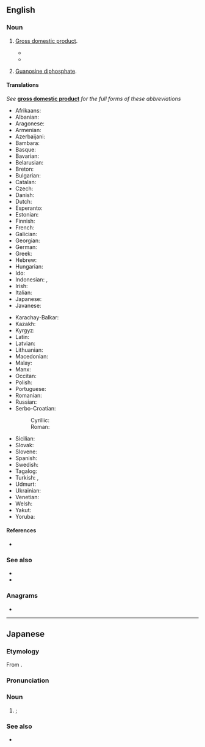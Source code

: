 ==English==
{{wikipedia|GDP (disambiguation)}}

===Noun===
{{en-noun|-|s}}

# {{lb|en|economics|initialism}} [[gross domestic product#English|Gross domestic product]].
#* {{quote-journal|lang=en|date=2013-08-03|volume=408|issue=8847|magazine={{w|The Economist}}
|title=[http://www.economist.com/news/finance-and-economics/21582498-america-has-changed-way-it-measures-gdp-boundary-problems Boundary problems]
|passage=Economics is a messy discipline: too fluid to be a science, too rigorous to be an art. Perhaps it is fitting that economists’ most-used metric, gross domestic product ('''GDP'''), is a tangle too. '''GDP''' measures the total value of output in an economic territory. Its apparent simplicity explains why it is scrutinised down to tenths of a percentage point every month.}}
#* {{quote-book|lang=en|author=Rutger Bregman|authorlink=Rutger Bregman|translator=Elizabeth Manton|publisher=Bloomsbury Publishing|page=104|edition=Kindle|title=Utopia for Realists|chapter=5|year=2017|passage=Or take Wikipedia. Supported by investments of time rather than money, it has left the old ''Encyclopedia Britannica'' in the dust – and taken the '''GDP''' down a few notches in the process.}}
# {{lb|en|biochemistry|initialism}} [[guanosine diphosphate#English|Guanosine diphosphate]].

====Translations====
''See'' '''[[gross domestic product]]''' ''for the full forms of these abbreviations''
{{trans-top|abbreviation of gross domestic product}}
* Afrikaans: {{t|af|BBP}}
* Albanian: {{t|sq|BDV}}
* Aragonese: {{t|an|PIB}}
* Armenian: {{t|hy|ՀՆԱ}}
* Azerbaijani: {{t|az|ÜDM}}
* Bambara: {{t|bm|BSK}}
* Basque: {{t|eu|BPG}}
* Bavarian: {{t|bar|BIP}}
* Belarusian: {{t|be|ВУП}}
* Breton: {{t|br|PDG}}
* Bulgarian: {{t|bg|БВП}}
* Catalan: {{t|ca|PIB}}
* Czech: {{t+|cs|HDP}}
* Danish: {{t|da|BNP}}
* Dutch: {{t|nl|BBP}}
* Esperanto: {{t|eo|MEP}}
* Estonian: {{t|et|SKT}}
* Finnish: {{t+|fi|BKT}}
* French: {{t+|fr|PIB|m}}
* Galician: {{t|gl|PIB}}
* Georgian: {{t|ka|მშპ}}
* German: {{t+|de|BIP}}
* Greek: {{t+|el|ΑΕΠ}}
* Hebrew: {{t|he|תמ״ג|tr=T.M.G.}}
* Hungarian: {{t|hu|BHT}}
* Ido: {{t|io|KLP}}
* Indonesian: {{t+|id|GDP}}, {{t|id|PDB}}
* Irish: {{t|ga|OTI}}
* Italian: {{t+|it|PIL}}
* Japanese: {{t+|ja|GDP}}
* Javanese: {{t|jv|PDB}}
{{trans-mid}}
* Karachay-Balkar: {{t|krc|БИП}}
* Kazakh: {{t|kk|ЖІӨ}}
* Kyrgyz: {{t|ky|ИДП}}
* Latin: {{t|la|PDG}}
* Latvian: {{t|lv|IKP}}
* Lithuanian: {{t|lt|BVP}}
* Macedonian: {{t|mk|БДП}}
* Malay: {{t|ms|KDNK}}
* Manx: {{t|gv|LTS}}
* Occitan: {{t|oc|PIB}}
* Polish: {{t+|pl|PKB|m-in|n}}
* Portuguese: {{t+|pt|PIB}}
* Romanian: {{t|ro|PIB}}
* Russian: {{t+|ru|ВВП|m}}
* Serbo-Croatian:
*: Cyrillic: {{t|sh|БДП}}
*: Roman: {{t|sh|BDP}}
* Sicilian: {{t|scn|PNL}}
* Slovak: {{t|sk|HDP}}
* Slovene: {{t+|sl|BDP}}
* Spanish: {{t+|es|PIB}}
* Swedish: {{t+|sv|BNP}}
* Tagalog: {{t|tl|PDP}}
* Turkish: {{t|tr|GSYİH}}, {{t+|tr|GSMH}}
* Udmurt: {{t|udm|ВВП}}
* Ukrainian: {{t|uk|ВВП}}
* Venetian: {{t|vec|PIL}}
* Welsh: {{t+|cy|CMC}}
* Yakut: {{t|sah|БИО}}
* Yoruba: {{t|yo|GIO}}
{{trans-bottom}}

====References====
* {{qualifier|biochemistry}} {{cite-book
|last=Berg|first=Jeremy M.
|coauthors=Tymoczko, John; Stryer, Lubert
|title=Biochemistry
|url=http://www.ncbi.nlm.nih.gov/bookshelf/br.fcgi?book=stryer
|accessdate=4 December 2009
|edition=Fifth eidtion|year=2002
|publisher=W H Freeman and Company
|chapter=Common Abbreviations in Biochemistry
|chapterurl=http://www.ncbi.nlm.nih.gov/bookshelf/br.fcgi?book=stryer&part=A5607#A5649
}} {{ISBN|0716730510}}

===See also===
* {{l|en|GNP}}
* {{l|en|GTP}}

===Anagrams===
* {{anagrams|en|a=dgp|PGD}}

----

==Japanese==

===Etymology===
From {{bor|ja|en|GDP|sort=しいでぃいぴい'}}.

===Pronunciation===
{{ja-pron|ジーディーピー|acc=5}}

===Noun===
{{ja-noun|ジーディーピー}}

# {{lb|ja|economics|sort=しいでぃいぴい'}} {{syn of|lang=ja|国内総生産|tr=kokunai sōseisan||{{l|en|gross domestic product}}}}; {{l|en|GDP}}

===See also===
* {{ja-r|GNP|ジーエヌピー}}